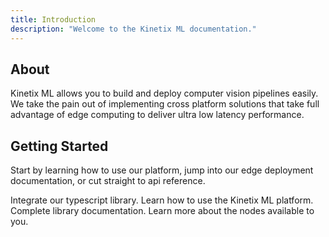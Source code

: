 ```yaml
---
title: Introduction
description: "Welcome to the Kinetix ML documentation."
---
```


## About

Kinetix ML allows you to build and deploy computer vision pipelines easily. We take the pain out of implementing cross platform solutions that take full advantage of edge computing to deliver ultra low latency performance.

## Getting Started

Start by learning how to use our platform, jump into our edge deployment documentation, or cut straight to api reference.

<CardGroup cols={2}>
  <Card title="Deploy to the Browser" icon="pen-to-square" href="/quickstart">
    Integrate our typescript library.
  </Card>
  <Card title="Learn How to Use" icon="image" href="/platform">
    Learn how to use the Kinetix ML platform.
  </Card>
  <Card title="API Reference" icon="image" href="/api-reference">
    Complete library documentation.
  </Card>
  <Card title="Node Library" icon="image" href="/platform">
    Learn more about the nodes available to you.
  </Card>
</CardGroup>
